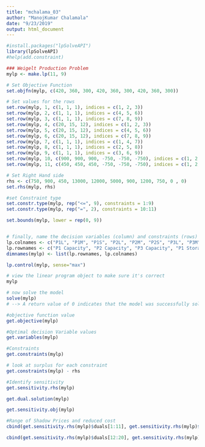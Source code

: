 ---
title: "mchalama_03"
author: "ManojKumar Chalamala"
date: "9/23/2019"
output: html_document
---
```{r}
#install.packages("lpSolveAPI")
library(lpSolveAPI)
#help(add.constraint)

### Weigelt Production Problem
mylp <- make.lp(11, 9)

# Set Objective Function
set.objfn(mylp, c(420, 360, 300, 420, 360, 300, 420, 360, 300))

# Set values for the rows
set.row(mylp, 1, c(1, 1, 1), indices = c(1, 2, 3))
set.row(mylp, 2, c(1, 1, 1), indices = c(4, 5, 6))
set.row(mylp, 3, c(1, 1, 1), indices = c(7, 8, 9))
set.row(mylp, 4, c(20, 15, 12), indices = c(1, 2, 3))
set.row(mylp, 5, c(20, 15, 12), indices = c(4, 5, 6))
set.row(mylp, 6, c(20, 15, 12), indices = c(7, 8, 9))
set.row(mylp, 7, c(1, 1, 1), indices = c(1, 4, 7))
set.row(mylp, 8, c(1, 1, 1), indices = c(2, 5, 8))
set.row(mylp, 9, c(1, 1, 1), indices = c(3, 6, 9))
set.row(mylp, 10, c(900, 900, 900, -750, -750, -750), indices = c(1, 2, 3, 4, 5, 6))
set.row(mylp, 11, c(450, 450, 450, -750, -750, -750), indices = c(1, 2, 3, 7, 8, 9))

# Set Right Hand side
rhs <- c(750, 900, 450, 13000, 12000, 5000, 900, 1200, 750, 0 , 0)
set.rhs(mylp, rhs)

#set Constraint type
set.constr.type(mylp, rep("<=", 9), constraints = 1:9)
set.constr.type(mylp, rep("=", 2), constraints = 10:11)

set.bounds(mylp, lower = rep(0, 9))


# finally, name the decision variables (column) and constraints (rows)
lp.colnames <- c("P1L", "P1M", "P1S", "P2L", "P2M", "P2S", "P3L", "P3M", "P3S")
lp.rownames <- c("P1 Capacity", "P2 Capacity", "P3 Capacity", "P1 Storage", "P2 Storage", "P3 Storage", "Large Sales", "medium Sales", "Small Sales", "Excess_Capacity1", "Excess_Capacity2")
dimnames(mylp) <- list(lp.rownames, lp.colnames)

lp.control(mylp, sense="max")

# view the linear program object to make sure it's correct
mylp

# now solve the model
solve(mylp)
# --> A return value of 0 indicates that the model was successfully solved.

#objective function value
get.objective(mylp)

#Optimal decision Variable values
get.variables(mylp)

#Constraints
get.constraints(mylp)

# look at surplus for each constraint
get.constraints(mylp) - rhs

#Identify sensitivity
get.sensitivity.rhs(mylp)

get.dual.solution(mylp)

get.sensitivity.obj(mylp)

#Range of Shadow Prices and reduced cost
cbind(get.sensitivity.rhs(mylp)$duals[1:11], get.sensitivity.rhs(mylp)$dualsfrom[1:11], get.sensitivity.rhs(mylp)$dualstill[1:11])

cbind(get.sensitivity.rhs(mylp)$duals[12:20], get.sensitivity.rhs(mylp)$dualsfrom[12:20], get.sensitivity.rhs(mylp)$dualstill[12:20])

```

